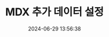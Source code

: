 ---
title: '03. MDX 추가 데이터 설정'
description: ''
image: '/img/2024-06-26-13-52-42.webp'
tags: [typescript,next.js,tailwindCSS]
date: 2024-06-29 13:56:38
update: 2024-06-26 13:56:38
---
